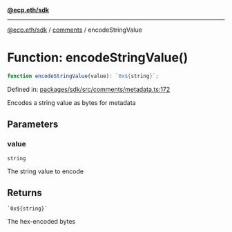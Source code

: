 [**@ecp.eth/sdk**](../../index.mdx)

***

[@ecp.eth/sdk](/sdk-reference/index.mdx) / [comments](/sdk-reference/comments/index.mdx) / encodeStringValue

# Function: encodeStringValue()

```ts
function encodeStringValue(value): `0x${string}`;
```

Defined in: [packages/sdk/src/comments/metadata.ts:172](https://github.com/ecp-eth/comments-monorepo/blob/main/packages/sdk/src/comments/metadata.ts#L172)

Encodes a string value as bytes for metadata

## Parameters

### value

`string`

The string value to encode

## Returns

`` `0x${string}` ``

The hex-encoded bytes
